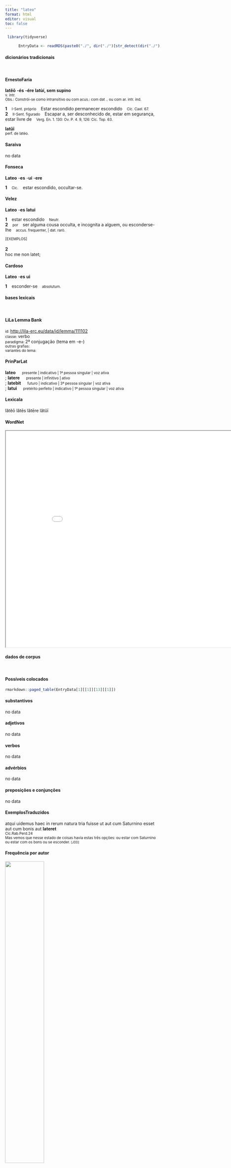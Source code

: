 ```yaml
---
title: "lateo"
format: html
editor: visual
toc: false
---
```



```r
 library(tidyverse) 

      EntryData <- readRDS(paste0("./", dir("./")[str_detect(dir("./"), "_xx108-97-116-101-111xx_.rds")]))

```


#### dicionários tradicionais

&emsp;




::: panel-tabset

#### ErnestoFaria

<b>latĕō</b> <b>-és</b> <b>-ére</b> <b>latùí, sem supino</b> <br> <small>v. intr.</small> <br> <small>Obs.: Constrói-se como intransitivo ou com acus.: com dat .. ou com ar. intr. ind.</small>   <p> <b>1</b> &ensp; <small>I-Sent. próprio</small> &ensp; Estar escondido permanecer escondido &ensp; <small>Cíc. Cael. 67.</small> <br> <b>2</b> &ensp; <small>II-Sent. figurado</small> &ensp; Escapar a, ser desconhecido de, estar em segurança, estar livre de &ensp; <small>Verg. En. 1. 130: Ov. P. 4. 9, 126: Cíc. Top. 63.</small> </p> 
 <b>latŭī</b> <br> <small>perf. de latèo.</small> <br> <small></small>




#### Saraiva

no data




#### Fonseca

<b>Lateo</b> -<b>es</b> -<b>ui</b> -<b>ere</b>   <p> <b>1</b> &ensp; <small>Cic.</small> &ensp; estar escondido, occultar-se. </p>




#### Velez

<b>Lateo</b> -<b>es</b> <b>latui</b>   <p> <b>1</b> &ensp; estar escondido &ensp; <small>Neutr.</small> <br> <b>2</b> &ensp; <small>por</small> &ensp; ser alguma cousa occulta, e incognita a alguem, ou esconderse-lhe &ensp; <small>accus. frequenter, | dat. rarò.</small> </p>   <p><small>[EXEMPLOS]</small><br> <br><b>2</b><br>hoc me non latet; </p>




#### Cardoso

<b>Lateo</b> -<b>es</b> <b>ui</b>   <p> <b>1</b> &ensp; esconder-se &ensp; <small>absolutum.</small> </p>


:::



#### bases lexicais

&emsp;






::: panel-tabset

#### LiLa Lemma Bank

<small> id: </small> <a href=' http://lila-erc.eu/data/id/lemma/111102 ' target="_blank"> http://lila-erc.eu/data/id/lemma/111102 </a> <br>
<small> classe: </small> verbo    <br>
<small> paradigma: </small> 2ª conjugação (tema em -e-) <br>
<small> outras grafias: </small>  <br>
<small> variantes do lema: </small>  <br>





#### PrinParLat

<b> lateo </b>&emsp;<small> presente | indicativo | 1ª pessoa singular | voz ativa </small><br>
; <b> latere </b>&emsp;<small> presente | infinitivo | ativo </small><br>
; <b> latebit </b>&emsp;<small> futuro | indicativo | 3ª pessoa singular | voz ativa </small><br>
; <b> latui </b>&emsp;<small> pretérito perfeito | indicativo | 1ª pessoa singular | voz ativa </small><br>





#### Lexicala

lătĕō 
 lătēs 
 lătēre 
 lătŭī




#### WordNet

<iframe width='900' height='700' src='Media/Tree__xx108-97-116-101-111xx__sem_type_lexemes_pt.html'>

</iframe>


:::



#### dados de corpus

&emsp;




::: panel-tabset

#### Possíveis colocados

```r

rmarkdown::paged_table(EntryData[1][[1]][13][[1]])

```


#### substantivos

no data




#### adjetivos

no data




#### verbos

no data




#### advérbios

no data




#### preposições e conjunções

no data


:::



::: panel-tabset

#### ExemplosTraduzidos

<p> atqui uidemus haec in rerum natura tria fuisse ut aut cum Saturnino esset aut cum bonis aut <b>lateret</b> <br> <small> Cic.Rab.Perd.24 <br> Mas vemos que nesse estado de coisas havia estas três opções: ou estar com Saturnino ou estar com os bons ou se esconder. <small> [JDD] </small> </small> </p>





#### Frequência por autor

![](./Media/barchart__xx108-97-116-101-111xx__lemma_BY_author_Frequencies.webp){width=50% fig-alt='This charts plots the frequency of lemma by author_Frequencies. The Horatius subcorpus registers the highest normalized frequency, with the value of 5.33 and an absolute frequency of 6. The Horatius subcorpus follows, with a normalized frequency of 5.33 and an absolute frequency of 6. the subcorpus with the least normalized frequency is Sallustius with the normalized value of 0 and an absolute freqeuncy of 0. here are all the values: subcorpus: Caesar ; normalized frequency: 2 ; absolute frequency: 0.755344059218974. subcorpus: Cicero ; normalized frequency: 10 ; absolute frequency: 0.622959806633276. subcorpus: Horatius ; normalized frequency: 6 ; absolute frequency: 5.32812361246781. subcorpus: Ovidius ; normalized frequency: 3 ; absolute frequency: 5.14756348661633. subcorpus: Phaedrus ; normalized frequency: 1 ; absolute frequency: 1.5181417944436. subcorpus: Sallustius ; normalized frequency: 0 ; absolute frequency: 0. subcorpus: Seneca ; normalized frequency: 18 ; absolute frequency: 3.35939978723801. subcorpus: Suetonius ; normalized frequency: 0 ; absolute frequency: 0. subcorpus: Tacitus ; normalized frequency: 0 ; absolute frequency: 0. subcorpus: Vergilius ; normalized frequency: 2 ; absolute frequency: 3.86100386100386. subcorpus: Hieronymus ; normalized frequency: 1 ; absolute frequency: 2.24668613794653'}




#### Frequência por gênero

![](./Media/barchart__xx108-97-116-101-111xx__lemma_BY_genre_Frequencies.webp){width=50% fig-alt='This charts plots the frequency of lemma by genre_Frequencies. The Poesia.trágica subcorpus registers the highest normalized frequency, with the value of 7.82 and an absolute frequency of 9. The Poesia.lírica subcorpus follows, with a normalized frequency of 6.73 and an absolute frequency of 8. the subcorpus with the least normalized frequency is Prosa.epistolográfica with the normalized value of 0 and an absolute freqeuncy of 0. here are all the values: subcorpus: Prosa.histórica ; normalized frequency: 2 ; absolute frequency: 0.486866768908688. subcorpus: Prosa.filosófica ; normalized frequency: 9 ; absolute frequency: 1.48267738587503. subcorpus: Prosa.oratória ; normalized frequency: 10 ; absolute frequency: 0.960125968527071. subcorpus: Prosa.epistolográfica ; normalized frequency: 0 ; absolute frequency: 0. subcorpus: Poesia.lírica ; normalized frequency: 8 ; absolute frequency: 6.73004122150248. subcorpus: Poesia.didática ; normalized frequency: 2 ; absolute frequency: 1.69649673424379. subcorpus: Poesia.trágica ; normalized frequency: 9 ; absolute frequency: 7.81792911744267. subcorpus: Poesia.épica ; normalized frequency: 2 ; absolute frequency: 3.86100386100386. subcorpus: Prosa.ficcional ; normalized frequency: 1 ; absolute frequency: 2.24668613794653'}




#### Frequência por século

![](./Media/barchart__xx108-97-116-101-111xx__lemma_BY_period_Frequencies.webp){width=50% fig-alt='This charts plots the frequency of lemma by period_Frequencies. The I.d.C. subcorpus registers the highest normalized frequency, with the value of 3.06 and an absolute frequency of 20. The II.d.C. subcorpus follows, with a normalized frequency of 0 and an absolute frequency of 0. the subcorpus with the least normalized frequency is II.d.C. with the normalized value of 0 and an absolute freqeuncy of 0. here are all the values: subcorpus: I.a.C. ; normalized frequency: 22 ; absolute frequency: 1.02397021177566. subcorpus: I.d.C. ; normalized frequency: 20 ; absolute frequency: 3.05950741930549. subcorpus: II.d.C. ; normalized frequency: 0 ; absolute frequency: 0. subcorpus: IV.d.C. ; normalized frequency: 1 ; absolute frequency: 2.24668613794653'}


:::


